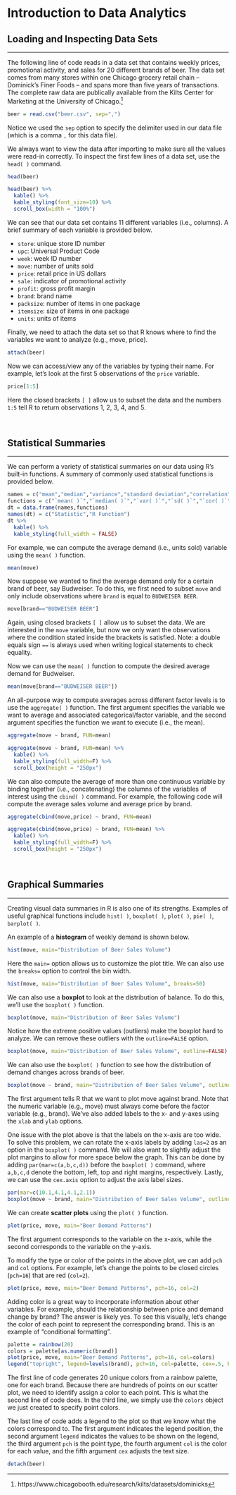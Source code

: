 # Introduction to Data Analytics

## Loading and Inspecting Data Sets
<hr>

The following line of code reads in a data set that contains weekly prices, promotional activity, and sales for 20 different brands of beer. The data set comes from many stores within one Chicago grocery retail chain -- Dominick's Finer Foods --  and spans more than five years of transactions. The complete raw data are publically available from the Kilts Center for Marketing at the University of Chicago.^[https://www.chicagobooth.edu/research/kilts/datasets/dominicks]

```r
beer = read.csv("beer.csv", sep=",")
```

Notice we used the `sep` option to specify the delimiter used in our data file (which is a comma `,` for this data file).

We always want to view the data after importing to make sure all the values were read-in correctly. To inspect the first few lines of a data set, use the `head( )` command.

```r
head(beer)
```

```r
head(beer) %>% 
  kable() %>%
  kable_styling(font_size=10) %>%
  scroll_box(width = "100%")
```

We can see that our data set contains 11 different variables (i.e., columns). A brief summary of each variable is provided below. 

- `store`: unique store ID number 
- `upc`: Universal Product Code
- `week`: week ID number
- `move`: number of units sold
- `price`: retail price in US dollars
- `sale`: indicator of promotional activity
- `profit`: gross profit margin
- `brand`: brand name
- `packsize`: number of items in one package
- `itemsize`: size of items in one package
- `units`: units of items

Finally, we need to attach the data set so that R knows where to find the variables we want to analyze (e.g., move, price).


```r
attach(beer)
```

Now we can access/view any of the variables by typing their name. For example, let's look at the first 5 observations of the `price` variable.

```r
price[1:5]
```

Here the closed brackets `[ ]` allow us to subset the data and the numbers `1:5` tell R to return observations 1, 2, 3, 4, and 5.

<br>

## Statistical Summaries
<hr>

We can perform a variety of statistical summaries on our data using R's built-in functions. A summary of commonly used statistical functions is provided below.

```r
names = c("mean","median","variance","standard deviation","correlation")
functions = c("`mean( )`","`median( )`","`var( )`","`sd( )`","`cor( )`")
dt = data.frame(names,functions)
names(dt) = c("Statistic","R Function")
dt %>%
  kable() %>%
  kable_styling(full_width = FALSE)
```

For example, we can compute the average demand (i.e., units sold) variable using the `mean( )` function.


```r
mean(move)
```


Now suppose we wanted to find the average demand only for a certain brand of beer, say Budweiser. To do this, we first need to subset `move` and only include observations where `brand` is equal to `BUDWEISER BEER`.


```r
move[brand=="BUDWEISER BEER"]
```

Again, using closed brackets `[ ]` allow us to subset the data. We are interested in the `move` variable, but now we only want the observations where the condition stated inside the brackets is satisfied. Note: a double equals sign `==` is always used when writing logical statements to check equality.

Now we can use the `mean( )` function to compute the desired average demand for Budweiser.


```r
mean(move[brand=="BUDWEISER BEER"])
```

An all-purpose way to compute averages across different factor levels is to use the `aggregate( )` function. The first argument specifies the variable we want to average and associated categorical/factor variable, and the second argument specifies the function we want to execute (i.e., the mean).


```r
aggregate(move ~ brand, FUN=mean)
```

```r
aggregate(move ~ brand, FUN=mean) %>%
  kable() %>%
  kable_styling(full_width=F) %>%
  scroll_box(height = "250px")
```

We can also compute the average of more than one continuous variable by binding together (i.e., concatenating) the columns of the variables of interest using the `cbind( )` command. For example, the following code will compute the average sales volume and average price by brand.

```r
aggregate(cbind(move,price) ~ brand, FUN=mean)
```

```r
aggregate(cbind(move,price) ~ brand, FUN=mean) %>%
  kable() %>%
  kable_styling(full_width=F) %>%
  scroll_box(height = "250px")
```

<br>

## Graphical Summaries
<hr>

Creating visual data summaries in R is also one of its strengths. Examples of useful graphical functions include `hist( )`, `boxplot( )`, `plot( )`, `pie( )`, `barplot( )`.

An example of a **histogram** of weekly demand is shown below.

```r
hist(move, main="Distribution of Beer Sales Volume")
```

Here the `main=` option allows us to customize the plot title. We can also use the `breaks=` option to control the bin width.

```r
hist(move, main="Distribution of Beer Sales Volume", breaks=50)
```


We can also use a **boxplot** to look at the distribution of balance. To do this, we'll use the `boxplot( )` function.


```r
boxplot(move, main="Distribution of Beer Sales Volume")
```


Notice how the extreme positive values (outliers) make the boxplot hard to analyze. We can remove these outliers with the `outline=FALSE` option.


```r
boxplot(move, main="Distribution of Beer Sales Volume", outline=FALSE)
```

We can also use the `boxplot( )` function to see how the distribution of demand changes across brands of beer.


```r
boxplot(move ~ brand, main="Distribution of Beer Sales Volume", outline=FALSE, xlab="", ylab="weekly units sold")
```


The first argument tells R that we want to plot move against brand. Note that the numeric variable (e.g., move) must always come before the factor variable (e.g., brand). We’ve also added labels to the x- and y-axes using the `xlab` and `ylab` options.

One issue with the plot above is that the labels on the x-axis are too wide. To solve this problem, we can rotate the x-axis labels by adding `las=2` as an option in the `boxplot( )` command. We will also want to slightly adjust the plot margins to allow for more space below the graph. This can be done by adding `par(mar=c(a,b,c,d))` before the `boxplot( )` command, where `a,b,c,d` denote the bottom, left, top and right margins, respectively. Lastly, we can use the `cex.axis` option to adjust the axis label sizes.

```r
par(mar=c(10.1,4.1,4.1,2.1))
boxplot(move ~ brand, main="Distribution of Beer Sales Volume", outline=FALSE, xlab="", ylab="weekly units sold", las=2, cex.axis=.75)
```

We can create **scatter plots** using the `plot( )` function.

```r
plot(price, move, main="Beer Demand Patterns")
```

The first argument corresponds to the variable on the x-axis, while the second corresponds to the variable on the y-axis.

To modify the type or color of the points in the above plot, we can add `pch` and `col` options. For example, let's change the points to be closed circles (`pch=16`) that are red (`col=2`).

```r
plot(price, move, main="Beer Demand Patterns", pch=16, col=2)
```

Adding color is a great way to incorporate information about other variables. For example, should the relationship between price and demand change by brand? The answer is likely yes. To see this visually, let's change the color of each point to represent the corresponding brand. This is an example of "conditional formatting".


```r
palette = rainbow(20)
colors = palette[as.numeric(brand)]
plot(price, move, main="Beer Demand Patterns", pch=16, col=colors)
legend("topright", legend=levels(brand), pch=16, col=palette, cex=.5, bty="n")
```

The first line of code generates 20 unique colors from a rainbow palette, one for each brand. Because there are hundreds of points on our scatter plot, we need to identify assign a color to each point. This is what the second line of code does. In the third line, we simply use the `colors` object we just created to specify point colors.

The last line of code adds a legend to the plot so that we know what the colors correspond to. The first argument indicates the legend position, the second argument `legend` indicates the values to be shown on the legend, the third argument `pch` is the point type, the fourth argument `col` is the color for each value, and the fifth argument `cex` adjusts the text size.

```r
detach(beer)
```